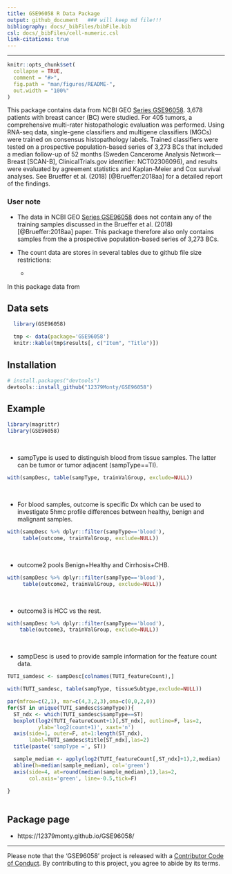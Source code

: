 ```yaml
---
title: GSE96058 R Data Package
output: github_document   ### will keep md file!!!
bibliography: docs/_bibFiles/bibFile.bib
csl: docs/_bibFiles/cell-numeric.csl
link-citations: true
---
```


---

<!--
[![Travis build status](https://travis-ci.com/12379Monty/GSE96058.svg?branch=master)](https://travis-ci.com/12379Monty/GSE96058)
-->

<!-- README.md is generated from README.Rmd. Please edit that file -->

```r
knitr::opts_chunk$set(
  collapse = TRUE,
  comment = "#>",
  fig.path = "man/figures/README-",
  out.width = "100%"
)
```


This package contains data from NCBI GEO 
[Series GSE96058](https://www.ncbi.nlm.nih.gov/geo/query/acc.cgi?acc=GSE96058).
3,678 patients with breast cancer (BC) were studied.  For 405 tumors, a comprehensive 
multi-rater histopathologic evaluation was performed. Using RNA-seq data, 
single-gene classifiers and multigene classifiers (MGCs) were trained on consensus 
histopathology labels. Trained classifiers were tested on a prospective 
population-based series of 3,273 BCs that included a median follow-up of 52 
months (Sweden Cancerome Analysis Network—Breast [SCAN-B], 
ClinicalTrials.gov identifier: NCT02306096), and results were evaluated by 
agreement statistics and Kaplan-Meier and Cox survival analyses. 
See  Brueffer et al. (2018) [@Brueffer:2018aa] for a detailed report
of the findings.

### User note


* The data in NCBI GEO
[Series GSE96058](https://www.ncbi.nlm.nih.gov/geo/query/acc.cgi?acc=GSE96058)
does not contain any of the training samples discussed in the Brueffer et al. (2018) [@Brueffer:2018aa]
paper.  This package therefore also only contains samples from the  a prospective
population-based series of 3,273 BCs.

* The count data are stores in several tables due to github file size
restrictions:
    - 


In this package data from 
<!-- [@Cai:2019aa] pandoc citations dont work on github (github_document?) -->



## Data sets  

```r
  library(GSE96058)

  tmp <- data(package='GSE96058')
  knitr::kable(tmp$results[, c("Item", "Title")])

```



## Installation


``` r
# install.packages("devtools")
devtools::install_github("12379Monty/GSE96058")
```

## Example


```r
library(magrittr)
library(GSE96058)
```

<br/>

* sampType is used to distinguish blood from tissue samples.  The latter
can be tumor or tumor adjacent (sampType==TI).  

```r
with(sampDesc, table(sampType, trainValGroup, exclude=NULL))
```

<br/>

*  For blood samples, outcome is specific Dx which can be used to
investigate 5hmc profile differences between healthy, benign
and malignant samples.

```r
with(sampDesc %>% dplyr::filter(sampType=='blood'), 
     table(outcome, trainValGroup, exclude=NULL))
```

<br/>

* outcome2 pools Benign+Healthy and Cirrhosis+CHB.  

```r
with(sampDesc %>% dplyr::filter(sampType=='blood'), 
     table(outcome2, trainValGroup, exclude=NULL))
```

<br/>

* outcome3 is HCC vs the rest.  

 ```r
with(sampDesc %>% dplyr::filter(sampType=='blood'), 
     table(outcome3, trainValGroup, exclude=NULL))
```

<br/>

* sampDesc is used to provide sample information 
for the feature count data.  

```r
TUTI_samdesc <- sampDesc[colnames(TUTI_featureCount),]

with(TUTI_samdesc, table(sampType, tissueSubtype,exclude=NULL))

par(mfrow=c(2,1), mar=c(4,3,2,3),oma=c(0,0,2,0))
for(ST in unique(TUTI_samdesc$sampType)){
  ST_ndx <- which(TUTI_samdesc$sampType==ST)
  boxplot(log2(TUTI_featureCount+1)[,ST_ndx], outline=F, las=2, 
          ylab='log2(count+1)', xaxt='n')
  axis(side=1, outer=F, at=1:length(ST_ndx), 
       label=TUTI_samdesc$title[ST_ndx],las=2)
  title(paste('sampType =', ST)) 

  sample_median <- apply(log2(TUTI_featureCount[,ST_ndx]+1),2,median)
  abline(h=median(sample_median), col='green')
  axis(side=4, at=round(median(sample_median),1),las=2, 
       col.axis='green', line=-0.5,tick=F)
 
}
 

```

## Package page

* https://12379monty.github.io/GSE96058/

<!-- DOESNT WORK WITH GITHUB
## References
<div id="refs"></div>
-->

-----

Please note that the 'GSE96058' project is released with a [Contributor Code of Conduct](.github/CODE_OF_CONDUCT.md). By contributing to this project, you agree to abide by its terms.

<!--

Rscript -e "rmarkdown::render('README.Rmd')"

# nohup Rscript -e "rmarkdown::render('README.Rmd')" > README.log  &


-->

